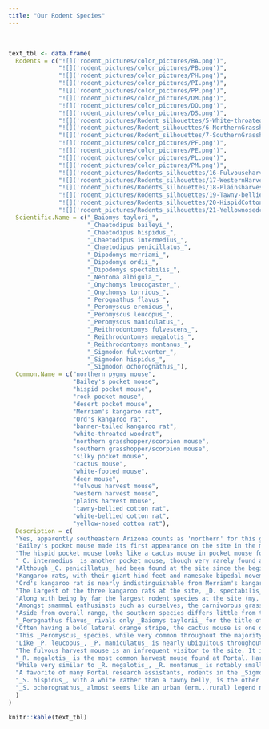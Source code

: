 ```yaml
---
title: "Our Rodent Species"
---
```

<br>

```r

text_tbl <- data.frame(
  Rodents = c("![]('rodent_pictures/color_pictures/BA.png')",
              "![]('rodent_pictures/color_pictures/PB.png')",
              "![]('rodent_pictures/color_pictures/PH.png')",
              "![]('rodent_pictures/color_pictures/PI.png')",
              "![]('rodent_pictures/color_pictures/PP.png')",
              "![]('rodent_pictures/color_pictures/DM.png')",
              "![]('rodent_pictures/color_pictures/DO.png')",
              "![]('rodent_pictures/color_pictures/DS.png')",
              "![]('rodent_pictures/Rodent_silhouettes/5-White-throatedwoodrat.png')",
              "![]('rodent_pictures/Rodent_silhouettes/6-NorthernGrasshoppermouse.png')",
              "![]('rodent_pictures/Rodent_silhouettes/7-SouthernGrasshoppermouse.png')",
              "![]('rodent_pictures/color_pictures/PF.png')",
              "![]('rodent_pictures/color_pictures/PE.png')",
              "![]('rodent_pictures/color_pictures/PL.png')",
              "![]('rodent_pictures/color_pictures/PM.png')",
              "![]('rodent_pictures/Rodents_silhouettes/16-Fulvouseharvestmouse.png')",
              "![]('rodent_pictures/Rodents_silhouettes/17-WesternHarvestmouse.png')",
              "![]('rodent_pictures/Rodents_silhouettes/18-Plainsharvestmouse.png')",
              "![]('rodent_pictures/Rodents_silhouettes/19-Tawny-belliedcottonrat.png')",
              "![]('rodent_pictures/Rodents_silhouettes/20-HispidCottonRat.png')",
              "![]('rodent_pictures/Rodents_silhouettes/21-Yellownosedcottonrat.png)"), 
  Scientific.Name = c("_Baiomys taylori_", 
                      "_Chaetodipus baileyi_", 
                      "_Chaetodipus hispidus_",
                      "_Chaetodipus intermedius_",
                      "_Chaetodipus penicillatus_",
                      "_Dipodomys merriami_", 
                      "_Dipodomys ordii_", 
                      "_Dipodomys spectabilis_", 
                      "_Neotoma albigula_", 
                      "_Onychomys leucogaster_", 
                      "_Onychomys torridus_",
                      "_Perognathus flavus_",
                      "_Peromyscus eremicus_",
                      "_Peromyscus leucopus_",
                      "_Peromyscus maniculatus_",
                      "_Reithrodontomys fulvescens_",
                      "_Reithrodontomys megalotis_",
                      "_Reithrodontomys montanus_",
                      "_Sigmodon fulviventer_",
                      "_Sigmodon hispidus_",
                      "_Sigmodon ochorognathus_"),
  Common.Name = c("northern pygmy mouse", 
                  "Bailey's pocket mouse",
                  "hispid pocket mouse",
                  "rock pocket mouse",
                  "desert pocket mouse",
                  "Merriam's kangaroo rat", 
                  "Ord's kangaroo rat", 
                  "banner-tailed kangaroo rat", 
                  "white-throated woodrat", 
                  "northern grasshopper/scorpion mouse", 
                  "southern grasshopper/scorpion mouse",
                  "silky pocket mouse",
                  "cactus mouse",
                  "white-footed mouse",
                  "deer mouse",
                  "fulvous harvest mouse",
                  "western harvest mouse",
                  "plains harvest mouse",
                  "tawny-bellied cotton rat",
                  "white-bellied cotton rat",
                  "yellow-nosed cotton rat"),
  Description = c(
  "Yes, apparently southeastern Arizona counts as 'northern' for this genus. One of two competitors for title of 'smallest Portal rodent,' _B. taylori_ is currently an infrequent but welcome visitor to the site. As it is primarily a grassland species, individuals caught on the site rarely stay for long. Interestingly, the roughly 8-gram _B. taylori_ is often found in association with cotton rats (_Sigmodon_), which can weight in excess of 100 grams.", 
  "Bailey's pocket mouse made its first appearance on the site in the mid-1990s. It is essentially a giant version of its congeneric relative, the desert pocket mouse (_C. penicillatus_). While close in size to Merriam's and Ord's kangaroo rats, it is an inferior competitor and, therefore, is found almost solely on kangaroo rat exclosure plots.",
  "The hispid pocket mouse looks like a cactus mouse in pocket mouse form; it's the size of _C. baileyi_ with a beautiful lateral orange stripe. _C. hispidus_ has historically been the least frequently recorded species at the site. In the past few months, however, we've caught one or two each trapping period. Nevertheless, it remains a very transient speices; each individual caught this year has been caught once and then never seen again.",
  "_C. intermedius_ is another pocket mouse, though very rarely found at the site as it prefers rockier habitats; it is very similar to _C. penicillatus_ except in habitat preference.",
  "Although _C. penicillatus_ had been found at the site since the beginning of the study, it didn't become such an important player in the system until the 2000s. Now, this small pocket mouse is one of the main seasonal drivers of total rodent abundance at the site. The population explodes in the summers with known individuals, new adults, and brand new babies alike; they are ubiquitous across the site, regardless of plot type. In the winters, _C. penicillatus_ enters a type of torpor (not quite hibernation), creating a large seasonal fluctuation in abundance.  ",
  "Kangaroo rats, with their giant hind feet and namesake bipedal movement, are some of the most beloved species at the site. Of the three species in the _Dipodomys_ genus, _D. merriami_ is currently the most abundant and, presumably, dominant in the system.",
  "Ord's kangaroo rat is nearly indistinguishable from Merriam's kangaroo rat except for a tiny fifth toe on its hind feet that the Merriams lack. _D. ordii_ can be thought of as _D. merriami's_ kid brother who's always aspiring to be like his brother but can't quite keep up; a grass-loving species, _D. ordii_ is often just trailing _D. merriami_ in abundance.",
  "The largest of the three kangaroo rats at the site, _D. spectabilis_ (fondly referred to as 'spectabs' by those in the know) is known for its striking tail. It has by far the largest feet on the site at a whopping 48 mm average and often weighs in at over 100 grams, nearly twice the size of the other kangaroo rats. Spectabs were once running the show at Portal. As the site became shrubbier, however, the reign of _D. spectabilis_ came to a slow end in the 1990's. Since then, a few individuals have popped up here and there but haven't stuck around, often heading for grassier pastures.",
  "Along with being by far the largest rodent species at the site (my, what big teeth you have...), _Neotoma albigula_ also has a big reputation---roughly 200 grams worth. Woodrats are quite different ecologically from the rest of the species at the site. Unlike the majority of our rodents which are granivorous, _N. albigula_ is primarily a foliovore. (The resident woodrat in our ramada, however, seems to eat just about anything.) Woodrats---also commonly known as packrats---build middens, or large nests, out of sticks and any 'interesting' debris they can get their paws on. While their numbers at the site aren't prolific, research assistants know exactly which kangaroo rat exclosure plots this species tends to inhabit and secretly wish they'd brought leather gloves with them.",
  "Amongst smammal enthusiasts such as ourselves, the carnivorous grasshopper mice (_Onychomys_ genus) are legendary. Their name(s) and [this video](https://www.youtube.com/watch?v=ohd_mSIWTXk) basically say it all. In addition to eating insects and scorpions, they have been known to eat venomous centipedes and even other mice. Both species also have a distinctive high-pitched 'howl' when defending their territory. Mighty though they are, both species, and _O. leucogaster_ in particular, have hilariously short tails. For unknown reasons, the northern grasshopper mouse is less common at the site than the southern.",
  "Aside from overall range, the southern species differs little from the northern (_O. leucogaster_) except for a slightly longer tail and somewhat more elongated appearance. This species is more abundant at the site and can be found in all plot types.",
  "_Perognathus flavus_ rivals only _Baiomys taylorii_ for the title of smallest rodent at our site, weighing between 5 and 10 grams. Tiny, beautiful, and immensely soft, this aptly named silky pocket mouse is a favorite of previous and current research assistants alike. Its relatively low abundance and recent rarity makes it an especially exciting catch.",
  "Often having a bold lateral orange stripe, the cactus mouse is one of the most colorful and striking mice at Portal. It is also the most commonly found _Peromyscus_ species at the site, usually found in kangaroo rat exclosures and incidentally in the full removal plots. Unlike the white-footed mouse and deer mouse, however, it is mainly restricted to the deserts in the American Southwest and northern Mexico.",
  "This _Peromyscus_ species, while very common throughout the majority of the United States, is not all that common at Portal. _Peromyscus_ are good climbers and, therefore, frequently end up in the full rodent exclosure plots.",
  "Like _P. leucopus_, _P. maniculatus_ is nearly ubiquitous throughout the continental United States but is not a particularly common resident at the site. The desert variants of these two species are challenging to distinguish between, adding a fun challenge to trapping.",
  "The fulvous harvest mouse is an infrequent visitor to the site. It is the largest---and the rarest---harvest mouse species found at the site. Like many of the _Reithrodontomys_ caught at the site, it is most often found in kangaroo rat exclosures and full rodent removals.",
  "_R. megalotis_ is the most common harvest mouse found at Portal. Harvest mice abundance tends to remain fairly low throughout the site, though there is sometimes an increase in the winter when the desert pocket mice (_C. penicillatus_) are in torpor.",
  "While very similar to _R. megalotis_, _R. montanus_ is notably smaller than the other harvest mice at the site. It is less commonly found at the site than _R. megalotis_ but plays a similar role ecologically.",
  "A favorite of many Portal research assistants, rodents in the _Sigmodon_ genus are best described as 'squishy like cotton.' Okay, so maybe that's not the most descriptive identifier, but their size and coloration make them an easily identifiable genus. _S. fulviventer_ is one of the two more frequently seen cotton rat species at the site. It is distinguishable by the yellow (rather than white) fur on its belly, as indicated by its descriptive common name. ",
  "_S. hispidus_, with a white rather than a tawny belly, is the other cotton rat species that somewhat frequently has been caught at the site. The _Sigmodons_ seem to come through the site in waves; some years are boom years while others are bust years. What is driving these population cycles? How do _Sigmodons_ move through the regional landscape? We don't know but sure would like to find out.",
  "_S. ochorognathus_ almost seems like an urban (erm...rural) legend nowadays. A few individuals were caught in the 1990s, but none have been seen since."
  )
)

knitr::kable(text_tbl)

```
 